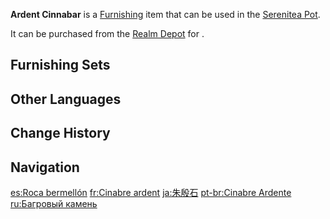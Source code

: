 {{Furnishing Infobox
|id             = 372223
|image          = Item Ardent Cinnabar.png
|category       = Landform
|subcategory    = Rock
|quality        = 3
|adeptal_energy = 20
|load           = 35
|reduced_load   = 24
|description    = These rugged, reddish-brown stones are often used to decorate courtyards.<br>The name "Ardent Cinnabar" may come from a children's song. That song states that these rocks come from hills filled with red leaves. The crimson leaves would be swept away by the rainwater and would seep into the stones over time, thus giving these stones their unique color. Some have searched for this land that the children sang of, but they have mostly returned empty-handed.
|source1        = [[Realm Depot]]
}}
'''Ardent Cinnabar''' is a [[Furnishing]] item that can be used in the [[Serenitea Pot]].

It can be purchased from the [[Realm Depot]] for {{Item|Realm Currency|30|x=80}}.

==Furnishing Sets==
{{Craft Usage|type=Furnishing Set}}

==Other Languages==
{{Other Languages
|en      = Ardent Cinnabar
|zhs     = 朱殷石
|zhs_rm  = Zhūyīnshí
|zht     = 朱殷石
|zht_rm  = Zhūyīnshí
|zh_tl   = 
|ja      = 朱殷石
|ja_rm   = Shuanseki{{Assumed}}
|ja_tl   = 
|ko      = 주안석
|ko_tl   = Rich Red Stone
|es      = Roca bermellón
|es_tl   = Vermilion Rock
|fr      = Cinabre ardent
|fr_tl   = Ardent Cinnabar
|ru      = Багровый камень
|ru_tl   = Crimson Rock
|th      = หินโลหิตกระด้าง
|th_rm   = 
|th_tl   = 
|vi      = Đá Chu Ân
|vi_tl   = 
|de      = Feuriger Zinnober
|de_tl   = Fiery Cinnabar
|id      = Sinabar yang Menyala-Nyala
|id_tl   = Glowing Cinnabar
|pt      = Cinabre Ardente
|pt_tl   = 
|tr      = Sıcak Sülüğen
|tr_tl   = 
|it      = Rosso vermiglio
|it_tl   = 
}}

==Change History==
{{Change History|2.2}}

==Navigation==
{{Furnishing Navbox|exterior}}

[[es:Roca bermellón]]
[[fr:Cinabre ardent]]
[[ja:朱殷石]]
[[pt-br:Cinabre Ardente]]
[[ru:Багровый камень]]